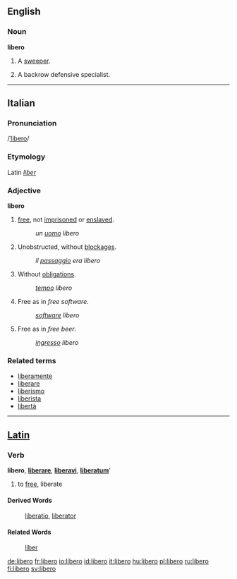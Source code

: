 {{see|libéro}}
==English==

===Noun===
'''libero'''
# {{soccer}} A [[sweeper]].
# {{volleyball}} A backrow defensive specialist.
----

==Italian==
===Pronunciation===
/[[Pronunciation guide|ˈlibero]]/
===Etymology===
Latin ''[[liber]]''
===Adjective===
'''libero'''

# [[free]], not [[imprisoned]] or [[enslaved]].
#:''un [[uomo]] libero''
# Unobstructed, without [[blockage|blockages]].
#:''il [[passaggio]] era libero''
# Without [[obligation]]s.
#: ''[[tempo]] libero''
# Free as in ''free software''. 
#:''[[software]] libero''
# Free as in ''free beer''. 
#:''[[ingresso]] libero''

===Related terms===
*[[liberamente]]
*[[liberare]]
*[[liberismo]]
*[[liberista]]
*[[libertà]]

----

==[[Latin]]==
===Verb===
'''libero''', '''[[liberare]]''', '''[[liberavi]]''', '''[[liberatum]]''''

# to [[free]], liberate
====Derived Words====
: [[liberatio]], [[liberator]]
====Related Words====
: [[liber]]

[[de:libero]]
[[fr:libero]]
[[io:libero]]
[[id:libero]]
[[it:libero]]
[[hu:libero]]
[[pl:libero]]
[[ru:libero]]
[[fi:libero]]
[[sv:libero]]